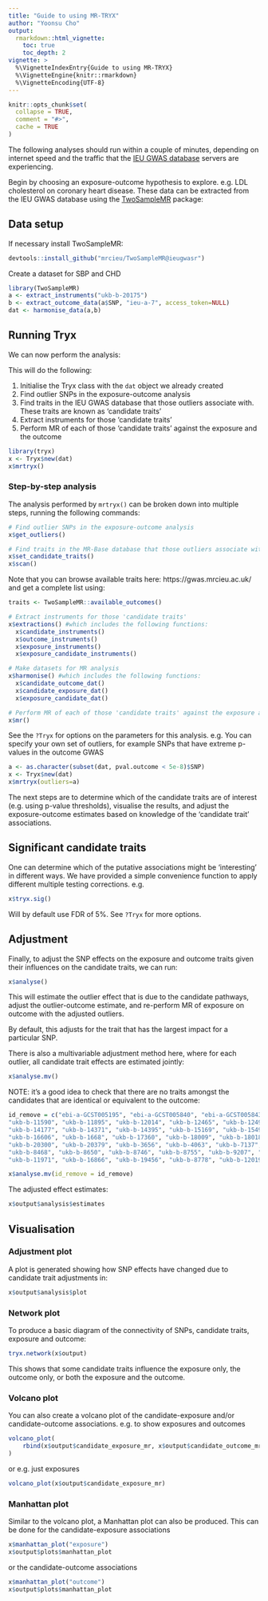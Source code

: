 ```yaml
---
title: "Guide to using MR-TRYX"
author: "Yoonsu Cho"
output:
  rmarkdown::html_vignette:
    toc: true
    toc_depth: 2
vignette: >
  %\VignetteIndexEntry{Guide to using MR-TRYX}
  %\VignetteEngine{knitr::rmarkdown}
  %\VignetteEncoding{UTF-8}
---
```


```r
knitr::opts_chunk$set(
  collapse = TRUE,
  comment = "#>",
  cache = TRUE
)
```

The following analyses should run within a couple of minutes, depending on internet speed and the traffic that the [IEU GWAS database](https://gwas.mrcieu.ac.uk/) servers are experiencing.

Begin by choosing an exposure-outcome hypothesis to explore. e.g. LDL cholesterol on coronary heart disease. These data can be extracted from the IEU GWAS database using the [TwoSampleMR](https://mrcieu.github.io/TwoSampleMR/) package:


## Data setup

If necessary install TwoSampleMR:

```r
devtools::install_github("mrcieu/TwoSampleMR@ieugwasr")
```

Create a dataset for SBP and CHD

```r
library(TwoSampleMR)
a <- extract_instruments("ukb-b-20175")
b <- extract_outcome_data(a$SNP, "ieu-a-7", access_token=NULL)
dat <- harmonise_data(a,b)
```

## Running Tryx

We can now perform the analysis:

This will do the following:

1. Initialise the Tryx class with the `dat` object we already created
2. Find outlier SNPs in the exposure-outcome analysis
3. Find traits in the IEU GWAS database that those outliers associate with. These traits are known as 'candidate traits'
4. Extract instruments for those 'candidate traits'
5. Perform MR of each of those 'candidate traits' against the exposure and the outcome

```r
library(tryx)
x <- Tryx$new(dat)
x$mrtryx()
```



### Step-by-step analysis

The analysis performed by `mrtryx()` can be broken down into multiple steps, running the following commands:

```r
# Find outlier SNPs in the exposure-outcome analysis
x$get_outliers()

# Find traits in the MR-Base database that those outliers associate with. These traits are known as 'candidate traits'
x$set_candidate_traits()
x$scan()
```

Note that you can browse available traits here: https://gwas.mrcieu.ac.uk/ and get a complete list using:

```r
traits <- TwoSampleMR::available_outcomes()
```

```r
# Extract instruments for those 'candidate traits'
x$extractions() #which includes the following functions:
  x$candidate_instruments()
  x$outcome_instruments()
  x$exposure_instruments()
  x$exposure_candidate_instruments()

# Make datasets for MR analysis
x$harmonise() #which includes the following functions:
  x$candidate_outcome_dat()
  x$candidate_exposure_dat()
  x$exposure_candidate_dat()

# Perform MR of each of those 'candidate traits' against the exposure and the outcomes
x$mr()
```


See the `?Tryx` for options on the parameters for this analysis. e.g. You can specify your own set of outliers, for example SNPs that have extreme p-values in the outcome GWAS

```r
a <- as.character(subset(dat, pval.outcome < 5e-8)$SNP)
x <- Tryx$new(dat)
x$mrtryx(outliers=a)
```

The next steps are to determine which of the candidate traits are of interest (e.g. using p-value thresholds), visualise the results, and adjust the exposure-outcome estimates based on knowledge of the 'candidate trait' associations.


## Significant candidate traits

One can determine which of the putative associations might be 'interesting' in different ways. We have provided a simple convenience function to apply different multiple testing corrections. e.g.

```r
x$tryx.sig()
```

Will by default use FDR of 5%. See `?Tryx` for more options.



## Adjustment

Finally, to adjust the SNP effects on the exposure and outcome traits given their influences on the candidate traits, we can run:

```r
x$analyse()
```

This will estimate the outlier effect that is due to the candidate pathways, adjust the outlier-outcome estimate, and re-perform MR of exposure on outcome with the adjusted outliers.

By default, this adjusts for the trait that has the largest impact for a particular SNP. 

There is also a multivariable adjustment method here, where for each outlier, all candidate trait effects are estimated jointly:

```r
x$analyse.mv()
```

NOTE: it's a good idea to check that there are no traits amongst the candidates that are identical or equivalent to the outcome: 

```r
id_remove = c("ebi-a-GCST005195", "ebi-a-GCST005840", "ebi-a-GCST005843", "ieu-a-1110", "ieu-a-798", "ukb-b-1061", 
"ukb-b-11590", "ukb-b-11895", "ukb-b-12014", "ukb-b-12465", "ukb-b-12493", "ukb-b-12646", "ukb-b-13352", "ukb-b-14057", 
"ukb-b-14177", "ukb-b-14371", "ukb-b-14395", "ukb-b-15169", "ukb-b-15491", "ukb-b-15686", "ukb-b-15748", "ukb-b-15829", 
"ukb-b-16606", "ukb-b-1668", "ukb-b-17360", "ukb-b-18009", "ukb-b-18018", "ukb-b-18167", "ukb-b-18408", "ukb-b-18799", 
"ukb-b-20300", "ukb-b-20379", "ukb-b-3656", "ukb-b-4063", "ukb-b-7137", "ukb-b-7436", "ukb-b-7869", "ukb-b-7992", 
"ukb-b-8468", "ukb-b-8650", "ukb-b-8746", "ukb-b-8755", "ukb-b-9207", "ukb-b-10454", "ukb-b-11632", "ukb-b-11740", 
"ukb-b-11971", "ukb-b-16866", "ukb-b-19456", "ukb-b-8778", "ukb-b-12019")

x$analyse.mv(id_remove = id_remove)
```

The adjusted effect estimates:

```r
x$output$analysis$estimates
```



## Visualisation


### Adjustment plot

A plot is generated showing how SNP effects have changed due to candidate trait adjustments in:


```r
x$output$analysis$plot
```


### Network plot

To produce a basic diagram of the connectivity of SNPs, candidate traits, exposure and outcome:

```r
tryx.network(x$output)
```

This shows that some candidate traits influence the exposure only, the outcome only, or both the exposure and the outcome. 

### Volcano plot

You can also create a volcano plot of the candidate-exposure and/or candidate-outcome associations. e.g. to show exposures and outcomes

```r
volcano_plot(
    rbind(x$output$candidate_exposure_mr, x$output$candidate_outcome_mr)
)
```

or e.g. just exposures

```r
volcano_plot(x$output$candidate_exposure_mr)
```


### Manhattan plot

Similar to the volcano plot, a Manhattan plot can also be produced. This can be done for the candidate-exposure associations

```r
x$manhattan_plot("exposure")
x$output$plots$manhattan_plot
```

or the candidate-outcome associations

```r
x$manhattan_plot("outcome")
x$output$plots$manhattan_plot
```

